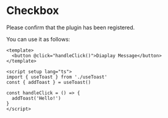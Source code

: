 

<Meta of={TostUsageStories} />

<Canvas of={TostUsageStories.Primary} />

<Controls />

# Checkbox

Please confirm that the plugin has been registered.

You can use it as follows:

```vue
<template>
  <button @click="handleClick()">Diaplay Message</button>
</template>

<script setup lang="ts">
import { useToast } from './useToast'
const { addToast } = useToast()

const handleClick = () => {
  addToast('Hello!')
}
</script>
```
